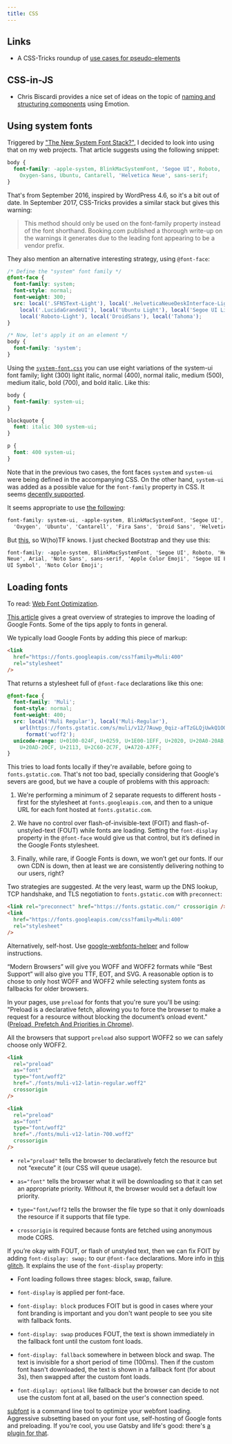 ```yaml
---
title: CSS
---
```


## Links

- A CSS-Tricks roundup of [use cases for
  pseudo-elements](https://css-tricks.com/pseudo-element-roundup/)

## CSS-in-JS

- Chris Biscardi provides a nice set of ideas on the topic of [naming and
  structuring
  components](https://www.christopherbiscardi.com/post/styles-and-naming) using
  Emotion.

## Using system fonts

Triggered by ["The New System Font
Stack?"](https://bitsofco.de/the-new-system-font-stack/), I decided to look into
using that on my web projects. That article suggests using the following
snippet:

```css
body {
  font-family: -apple-system, BlinkMacSystemFont, 'Segoe UI', Roboto,
    Oxygen-Sans, Ubuntu, Cantarell, 'Helvetica Neue', sans-serif;
}
```

That's from September 2016, inspired by WordPress 4.6, so it's a bit out of
date. In September 2017, CSS-Tricks provides a similar stack but gives this
warning:

> This method should only be used on the font-family property instead of the
> font shorthand. Booking.com published a thorough write-up on the warnings it
> generates due to the leading font appearing to be a vendor prefix.

They also mention an alternative interesting strategy, using `@font-face`:

```css
/* Define the "system" font family */
@font-face {
  font-family: system;
  font-style: normal;
  font-weight: 300;
  src: local('.SFNSText-Light'), local('.HelveticaNeueDeskInterface-Light'),
    local('.LucidaGrandeUI'), local('Ubuntu Light'), local('Segoe UI Light'),
    local('Roboto-Light'), local('DroidSans'), local('Tahoma');
}

/* Now, let's apply it on an element */
body {
  font-family: 'system';
}
```

Using the
[`system-font.css`](https://github.com/jonathantneal/system-font-css/blob/gh-pages/system-font.css)
you can use eight variations of the system-ui font family; light (300) light
italic, normal (400), normal italic, medium (500), medium italic, bold (700),
and bold italic. Like this:

```css
body {
  font-family: system-ui;
}

blockquote {
  font: italic 300 system-ui;
}

p {
  font: 400 system-ui;
}
```

Note that in the previous two cases, the font faces `system` and `system-ui`
were being defined in the accompanying CSS. On the other hand, `system-ui` was
added as a possible value for the `font-family` property in CSS. It seems
[decently supported](https://caniuse.com/#feat=font-family-system-ui).

It seems appropriate to use [the
following](https://furbo.org/2018/03/28/system-fonts-in-css/):

```css
font-family: system-ui, -apple-system, BlinkMacSystemFont, 'Segoe UI', 'Roboto',
  'Oxygen', 'Ubuntu', 'Cantarell', 'Fira Sans', 'Droid Sans', 'Helvetica Neue', sans-serif;
```

But [this](https://infinnie.github.io/blog/2017/systemui.html), so W(ho)TF
knows. I just checked Bootstrap and they use this:

```css
font-family: -apple-system, BlinkMacSystemFont, 'Segoe UI', Roboto, 'Helvetica
Neue', Arial, 'Noto Sans', sans-serif, 'Apple Color Emoji', 'Segoe UI Emoji', 'Segoe
UI Symbol', 'Noto Color Emoji';
```

## Loading fonts

To read: [Web Font
Optimization](https://developers.google.com/web/fundamentals/performance/optimizing-content-efficiency/webfont-optimization).

[This
article](https://medium.com/clio-calliope/making-google-fonts-faster-aadf3c02a36d)
gives a great overview of strategies to improve the loading of Google Fonts.
Some of the tips apply to fonts in general.

We typically load Google Fonts by adding this piece of markup:

```html
<link
  href="https://fonts.googleapis.com/css?family=Muli:400"
  rel="stylesheet"
/>
```

That returns a stylesheet full of `@font-face` declarations like this one:

```css
@font-face {
  font-family: 'Muli';
  font-style: normal;
  font-weight: 400;
  src: local('Muli Regular'), local('Muli-Regular'),
    url(https://fonts.gstatic.com/s/muli/v12/7Auwp_0qiz-afTzGLQjUwkQ1OQ.woff2)
      format('woff2');
  unicode-range: U+0100-024F, U+0259, U+1E00-1EFF, U+2020, U+20A0-20AB,
    U+20AD-20CF, U+2113, U+2C60-2C7F, U+A720-A7FF;
}
```

This tries to load fonts locally if they're available, before going to
`fonts.gstatic.com`. That's not too bad, specially considering that Google's
severs are good, but we have a couple of problems with this approach:

1. We're performing a minimum of 2 separate requests to different hosts -
   first for the stylesheet at `fonts.googleapis.com`, and then to a unique URL
   for each font hosted at `fonts.gstatic.com`.

2. We have no control over flash-of-invisible-text (FOIT) and
   flash-of-unstyled-text (FOUT) while fonts are loading. Setting the
   `font-display` property in the `@font-face` would give us that control, but
   it’s defined in the Google Fonts stylesheet.

3. Finally, while rare, if Google Fonts is down, we won’t get our fonts. If our
   own CDN is down, then at least we are consistently delivering nothing to our
   users, right?

Two strategies are suggested. At the very least, warm up the DNS lookup, TCP
handshake, and TLS negotiation to `fonts.gstatic.com` with `preconnect`:

```html
<link rel="preconnect" href="https://fonts.gstatic.com/" crossorigin />
<link
  href="https://fonts.googleapis.com/css?family=Muli:400"
  rel="stylesheet"
/>
```

Alternatively, self-host. Use
[google-webfonts-helper](https://google-webfonts-helper.herokuapp.com/fonts) and
follow instructions.

“Modern Browsers” will give you WOFF and WOFF2 formats while “Best Support” will
also give you TTF, EOT, and SVG. A reasonable option is to chose to only host
WOFF and WOFF2 while selecting system fonts as fallbacks for older browsers.

In your pages, use `preload` for fonts that you're sure you'll be using:
"Preload is a declarative fetch, allowing you to force the browser to make a
request for a resource without blocking the document’s onload event." ([Preload,
Prefetch And Priorities in
Chrome](https://medium.com/reloading/preload-prefetch-and-priorities-in-chrome-776165961bbf)).

All the browsers that support `preload` also support WOFF2 so we can safely
choose only WOFF2.

```html
<link
  rel="preload"
  as="font"
  type="font/woff2"
  href="./fonts/muli-v12-latin-regular.woff2"
  crossorigin
/>

<link
  rel="preload"
  as="font"
  type="font/woff2"
  href="./fonts/muli-v12-latin-700.woff2"
  crossorigin
/>
```

- `rel="preload"` tells the browser to declaratively fetch the resource but not
  “execute” it (our CSS will queue usage).

- `as="font"` tells the browser what it will be downloading so that it can set
  an appropriate priority. Without it, the browser would set a default low
  priority.

- `type="font/woff2` tells the browser the file type so that it only downloads
  the resource if it supports that file type.

- `crossorigin` is required because fonts are fetched using anonymous mode CORS.

If you’re okay with FOUT, or flash of unstyled text, then we can fix FOIT by
adding `font-display: swap;` to our `@font-face` declarations. More info in [this
glitch](https://font-display.glitch.me/). It explains the use of the
`font-display` property:

- Font loading follows three stages: block, swap, failure.

- `font-display` is applied per font-face.

- `font-display: block` produces FOIT but is good in cases where your font
  branding is important and you don't want people to see you site with fallback
  fonts.

- `font-display: swap` produces FOUT, the text is shown immediately in the
  fallback font until the custom font loads.

- `font-display: fallback` somewhere in between block and swap. The text is
  invisible for a short period of time (100ms). Then if the custom font hasn't
  downloaded, the text is shown in a fallback font (for about 3s), then swapped
  after the custom font loads.

- `font-display: optional` like fallback but the browser can decide to not use
  the custom font at all, based on the user's connection speed.

[subfont](https://github.com/Munter/subfont) is a command line tool to optimize
your webfont loading. Aggressive subsetting based on your font use, self-hosting
of Google fonts and preloading. If you're cool, you use Gatsby and life's good:
there's [a plugin for
that](https://github.com/gatsbyjs/gatsby/tree/master/packages/gatsby-plugin-subfont).
